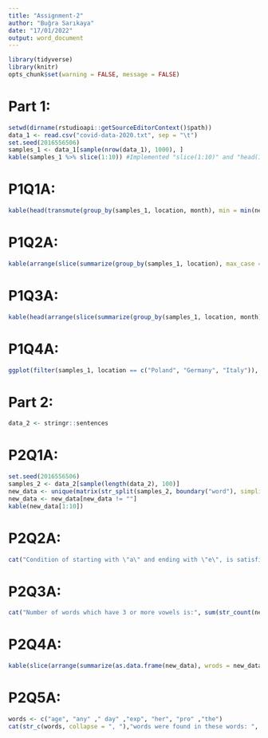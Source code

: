 ```yaml
---
title: "Assignment-2"
author: "Buğra Sarıkaya"
date: "17/01/2022"
output: word_document
---
```

``` r
library(tidyverse)
library(knitr)
opts_chunk$set(warning = FALSE, message = FALSE)
```
# Part 1:
``` r
setwd(dirname(rstudioapi::getSourceEditorContext()$path))
data_1 <- read.csv("covid-data-2020.txt", sep = "\t")
set.seed(2016556506)
samples_1 <- data_1[sample(nrow(data_1), 1000), ]
kable(samples_1 %>% slice(1:10)) #Implemented "slice(1:10)" and "head(1:10)" functions and "[1:10]" operation, show first 10 element for simplifying output.
```
# P1Q1A:
``` r
kable(head(transmute(group_by(samples_1, location, month), min = min(new_cases, na.rm = TRUE), Q1 = quantile(new_cases, 0.25, na.rm = TRUE), Q2 = quantile(new_cases, 0.5, na.rm = TRUE), Q3 = quantile(new_cases, 0.75, na.rm = TRUE), max = max(new_cases, na.rm = TRUE)), 10))
```
# P1Q2A:
``` r
kable(arrange(slice(summarize(group_by(samples_1, location), max_case = max(new_cases, na.rm = TRUE), max_death = max(new_deaths, na.rm = TRUE)), 1:10), desc(max_case)))
```
# P1Q3A:
``` r
kable(head(arrange(slice(summarize(group_by(samples_1, location, month), "Mean of dailycases" = mean(new_cases)), which.max(.data[["Mean of dailycases"]])), desc(.data[["Mean of dailycases"]])), 10))
```
# P1Q4A:
``` r
ggplot(filter(samples_1, location == c("Poland", "Germany", "Italy")), aes(x = month, y = new_cases, color = location)) + geom_boxplot()
```

# Part 2:
``` r
data_2 <- stringr::sentences
```
# P2Q1A:
``` r
set.seed(2016556506)
samples_2 <- data_2[sample(length(data_2), 100)]
new_data <- unique(matrix(str_split(samples_2, boundary("word"), simplify = TRUE)))
new_data <- new_data[new_data != ""]
kable(new_data[1:10])
```
# P2Q2A:
``` r
cat("Condition of starting with \"a\" and ending with \"e\", is satisfied with these words:", intersect(str_subset(new_data, "^a"), str_subset(new_data, "e$")),"\n")
```
# P2Q3A:
``` r
cat("Number of words which have 3 or more vowels is:", sum(str_count(new_data, "[aeiou]") > 3))
```
# P2Q4A:
``` r
kable(slice(arrange(summarize(as.data.frame(new_data), wrods = new_data, count = nchar(new_data)), desc(count)), 1:5))
```
# P2Q5A:
``` r
words <- c("age", "any" ," day" ,"exp", "her", "pro" ,"the")
cat(str_c(words, collapse = ", "),"words were found in these words: ", str_subset(new_data, str_c(words, collapse = "|")), "\n")
```